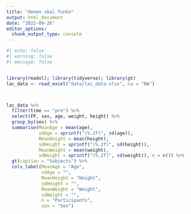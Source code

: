 ```yaml
---
title: "denen skal funke"
output: html_document
date: "2022-09-26"
editor_options: 
  chunk_output_type: console
---
```


```r
#| echo: false
#| warning: false
#| message: false


library(readxl); library(tidyverse); library(gt)
lac_data <- read_excel("data/lac_data.xlsx", na = "NA")



lac_data %>%
  filter(time == "pre") %>%
  select(FP, sex, age, weight, height) %>%
  group_by(sex) %>%
  summarise(MeanAge = mean(age),
            sdAge = sprintf("(%.2f)", sd(age)),
            MeanHeight = mean(height),
            sdHeight = sprintf("(%.2f)", sd(height)),
            MeanWeight = mean(weight),
            sdWeight = sprintf("(%.2f)", sd(weight)), n = n()) %>%
  gt(caption = "Subjects") %>%
  cols_label(MeanAge = "Age",
             sdAge = "",
             MeanHeight = "Height",
             sdHeight = "",
             MeanWeight = "Weight",
             sdWeight = "",
             n = "Participants",
             sex = "Sex") 
```


